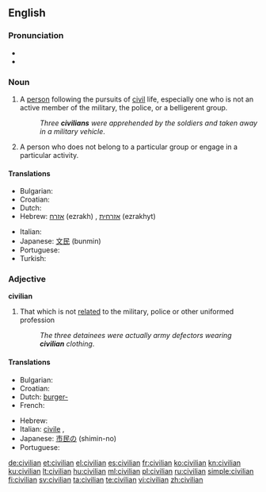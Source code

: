 ==English==

===Pronunciation===
* {{IPA|/sɪˈvɪljən/}}
* {{audio|en-us-civilian.ogg|Audio (US)}}

===Noun===
{{en-noun}}

# A [[person]] following the pursuits of [[civil]] life, especially one who is not an active member of the military, the police, or a belligerent group.
#: ''Three '''civilians''' were apprehended by the soldiers and taken away in a military vehicle''.
# {{informal}}  A person who does not belong to a particular group or engage in a particular activity.

====Translations====
{{trans-top|a person who is not an active or previous member, contributor, or physical supporter of a military armed force}}
* Bulgarian: {{t|bg|цивилен|m}}
* Croatian: {{t-|hr|civil|m|alt=cìvīl}}
* Dutch: {{t+|nl|burger|m}}
* Hebrew: [[אזרח]] (ezrakh) {{m}}, [[אזרחית]] (ezrakhyt) {{f}}
{{trans-mid}}
* Italian: {{t-|it|civile|m}}
* Japanese: [[文民]] (bunmin)
* Portuguese: {{t+|pt|civil|m|f}}
* Turkish: {{t|tr|sivil}}
{{trans-bottom}}

===Adjective===
'''civilian'''

# That which is not [[relate]]d to the military, police or other uniformed profession
#: ''The three detainees were actually army defectors wearing '''civilian''' clothing''.

====Translations====
{{trans-top|not related to the military armed forces}}
* Bulgarian: {{t|bg|цивилен}}
* Croatian: {{t-|hr|civilni|alt=cìvīlnī}}
* Dutch: [[burger-]]
* French: {{t+|fr|civil}}
{{trans-mid}}
* Hebrew: {{t+|he|אזרחי|m|tr=ezrahi}}
* Italian: [[civile]] {{f}}, {{m}}
* Japanese: [[市民の]] (shimin-no)
* Portuguese: {{t+|pt|civil|m|f}}
{{trans-bottom}}

[[de:civilian]]
[[et:civilian]]
[[el:civilian]]
[[es:civilian]]
[[fr:civilian]]
[[ko:civilian]]
[[kn:civilian]]
[[ku:civilian]]
[[lt:civilian]]
[[hu:civilian]]
[[ml:civilian]]
[[pl:civilian]]
[[ru:civilian]]
[[simple:civilian]]
[[fi:civilian]]
[[sv:civilian]]
[[ta:civilian]]
[[te:civilian]]
[[vi:civilian]]
[[zh:civilian]]